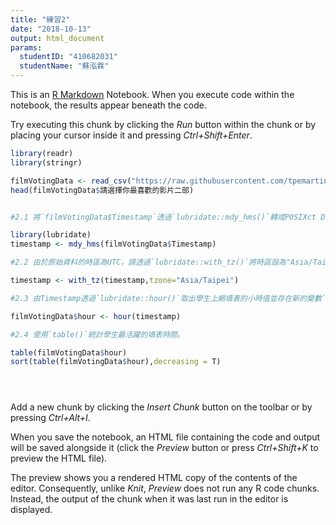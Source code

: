 ```yaml
---
title: "練習2"
date: "2018-10-13"
output: html_document
params:
  studentID: "410682031"
  studentName: "蘇泓霖"
---
```


This is an [R Markdown](http://rmarkdown.rstudio.com) Notebook. When you execute code within the notebook, the results appear beneath the code. 

Try executing this chunk by clicking the *Run* button within the chunk or by placing your cursor inside it and pressing *Ctrl+Shift+Enter*. 




```r
library(readr)
library(stringr)

filmVotingData <- read_csv("https://raw.githubusercontent.com/tpemartin/course-107-1-programming-for-data-science/master/data/%E7%AC%AC%E4%B8%89%E5%B1%86%E7%B6%93%E6%BF%9F%E6%92%AD%E5%AE%A2%E7%AB%B6%E8%B3%BD%E5%8F%83%E8%B3%BD%E4%BD%9C%E5%93%81%E6%8A%95%E7%A5%A8%E7%B5%90%E6%9E%9C%E6%A8%A3%E6%9C%AC%20-%20Sheet1.csv")
head(filmVotingData$請選擇你最喜歡的影片二部)


#2.1 將`filmVotingData$Timestamp`透過`lubridate::mdy_hms()`轉成POSIXct Date/Time class。

library(lubridate)
timestamp <- mdy_hms(filmVotingData$Timestamp)

#2.2 由於原始資料的時區為UTC，請透過`lubridate::with_tz()`將時區設為"Asia/Taipei"。

timestamp <- with_tz(timestamp,tzone="Asia/Taipei")

#2.3 由Timestamp透過`lubridate::hour()`取出學生上網填表的小時值並存在新的變數`filmVotingData$hour`。  

filmVotingData$hour <- hour(timestamp)

#2.4 使用`table()`統計學生最活躍的填表時間。

table(filmVotingData$hour)
sort(table(filmVotingData$hour),decreasing = T)





```

Add a new chunk by clicking the *Insert Chunk* button on the toolbar or by pressing *Ctrl+Alt+I*.

When you save the notebook, an HTML file containing the code and output will be saved alongside it (click the *Preview* button or press *Ctrl+Shift+K* to preview the HTML file).

The preview shows you a rendered HTML copy of the contents of the editor. Consequently, unlike *Knit*, *Preview* does not run any R code chunks. Instead, the output of the chunk when it was last run in the editor is displayed.
